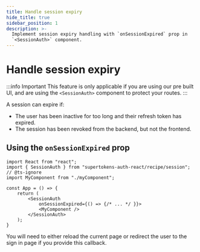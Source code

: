 ```yaml
---
title: Handle session expiry
hide_title: true
sidebar_position: 1
description: >-
  Implement session expiry handling with `onSessionExpired` prop in
  `<SessionAuth>` component.
---
```


# Handle session expiry

:::info Important
This feature is only applicable if you are using our pre built UI, and are using the `<SessionAuth>` component to protect your routes. 
:::

A session can expire if:
- The user has been inactive for too long and their refresh token has expired.
- The session has been revoked from the backend, but not the frontend.

## Using the `onSessionExpired` prop

```tsx
import React from "react";
import { SessionAuth } from "supertokens-auth-react/recipe/session";
// @ts-ignore
import MyComponent from "./myComponent";

const App = () => {
    return (
        <SessionAuth
            onSessionExpired={() => {/* ... */ }}>
            <MyComponent />
        </SessionAuth>
    );
}
```

You will need to either reload the current page or redirect the user to the sign in page if you provide this callback.
